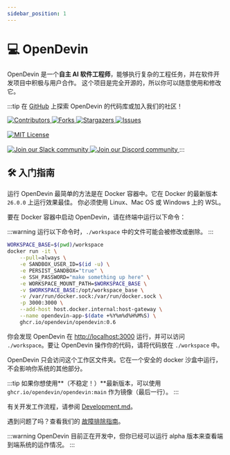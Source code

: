 ```yaml
---
sidebar_position: 1
---
```


# 💻 OpenDevin

OpenDevin 是一个**自主 AI 软件工程师**，能够执行复杂的工程任务，并在软件开发项目中积极与用户合作。
这个项目是完全开源的，所以你可以随意使用和修改它。

:::tip
在 [GitHub](https://github.com/OpenDevin/OpenDevin) 上探索 OpenDevin 的代码库或加入我们的社区！

<a href="https://github.com/OpenDevin/OpenDevin/graphs/contributors">
  <img
    src="https://img.shields.io/github/contributors/opendevin/opendevin?style=for-the-badge"
    alt="Contributors"
  />
</a>
<a href="https://github.com/OpenDevin/OpenDevin/network/members">
  <img
    src="https://img.shields.io/github/forks/opendevin/opendevin?style=for-the-badge"
    alt="Forks"
  />
</a>
<a href="https://github.com/OpenDevin/OpenDevin/stargazers">
  <img
    src="https://img.shields.io/github/stars/opendevin/opendevin?style=for-the-badge"
    alt="Stargazers"
  />
</a>
<a href="https://github.com/OpenDevin/OpenDevin/issues">
  <img
    src="https://img.shields.io/github/issues/opendevin/opendevin?style=for-the-badge"
    alt="Issues"
  />
</a>
<br></br>
<a href="https://github.com/OpenDevin/OpenDevin/blob/main/LICENSE">
  <img
    src="https://img.shields.io/github/license/opendevin/opendevin?style=for-the-badge"
    alt="MIT License"
  />
</a>
<br></br>
<a href="https://join.slack.com/t/opendevin/shared_invite/zt-2ngejmfw6-9gW4APWOC9XUp1n~SiQ6iw">
  <img
    src="https://img.shields.io/badge/Slack-Join%20Us-red?logo=slack&logoColor=white&style=for-the-badge"
    alt="Join our Slack community"
  />
</a>
<a href="https://discord.gg/ESHStjSjD4">
  <img
    src="https://img.shields.io/badge/Discord-Join%20Us-purple?logo=discord&logoColor=white&style=for-the-badge"
    alt="Join our Discord community"
  />
</a>
:::

## 🛠️ 入门指南

运行 OpenDevin 最简单的方法是在 Docker 容器中。它在 Docker 的最新版本 `26.0.0` 上运行效果最佳。
你必须使用 Linux、Mac OS 或 Windows 上的 WSL。

要在 Docker 容器中启动 OpenDevin，请在终端中运行以下命令：

:::warning
运行以下命令时，`./workspace` 中的文件可能会被修改或删除。
:::

```bash
WORKSPACE_BASE=$(pwd)/workspace
docker run -it \
    --pull=always \
    -e SANDBOX_USER_ID=$(id -u) \
    -e PERSIST_SANDBOX="true" \
    -e SSH_PASSWORD="make something up here" \
    -e WORKSPACE_MOUNT_PATH=$WORKSPACE_BASE \
    -v $WORKSPACE_BASE:/opt/workspace_base \
    -v /var/run/docker.sock:/var/run/docker.sock \
    -p 3000:3000 \
    --add-host host.docker.internal:host-gateway \
    --name opendevin-app-$(date +%Y%m%d%H%M%S) \
    ghcr.io/opendevin/opendevin:0.6
```

你会发现 OpenDevin 在 [http://localhost:3000](http://localhost:3000) 运行，并可以访问 `./workspace`。要让 OpenDevin 操作你的代码，请将代码放在 `./workspace` 中。

OpenDevin 只会访问这个工作区文件夹。它在一个安全的 docker 沙盒中运行，不会影响你系统的其他部分。

:::tip
如果你想使用**（不稳定！）**最新版本，可以使用 `ghcr.io/opendevin/opendevin:main` 作为镜像（最后一行）。
:::

有关开发工作流程，请参阅 [Development.md](https://github.com/OpenDevin/OpenDevin/blob/main/Development.md)。

遇到问题了吗？查看我们的 [故障排除指南](https://docs.all-hands.dev/modules/usage/troubleshooting)。

:::warning
OpenDevin 目前正在开发中，但你已经可以运行 alpha 版本来查看端到端系统的运作情况。
:::

[contributors-shield]: https://img.shields.io/github/contributors/opendevin/opendevin?style=for-the-badge
[contributors-url]: https://github.com/OpenDevin/OpenDevin/graphs/contributors
[forks-shield]: https://img.shields.io/github/forks/opendevin/opendevin?style=for-the-badge
[forks-url]: https://github.com/OpenDevin/OpenDevin/network/members
[stars-shield]: https://img.shields.io/github/stars/opendevin/opendevin?style=for-the-badge
[stars-url]: https://github.com/OpenDevin/OpenDevin/stargazers
[issues-shield]: https://img.shields.io/github/issues/opendevin/opendevin?style=for-the-badge
[issues-url]: https://github.com/OpenDevin/OpenDevin/issues
[license-shield]: https://img.shields.io/github/license/opendevin/opendevin?style=for-the-badge
[license-url]: https://github.com/OpenDevin/OpenDevin/blob/main/LICENSE
